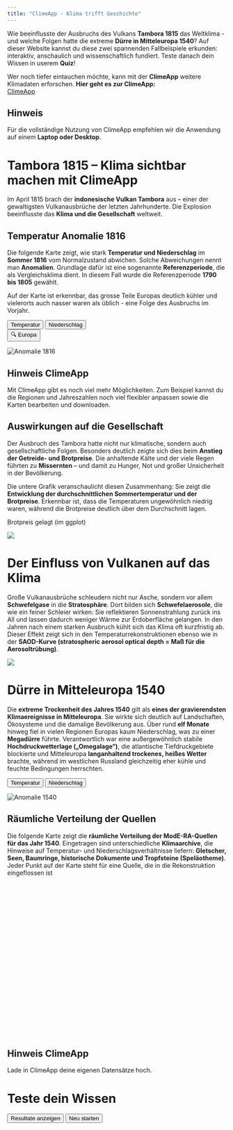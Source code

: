 ```yaml
---
title: "ClimeApp - Klima trifft Geschichte"
---
```

Wie beeinflusste der Ausbruchs des Vulkans **Tambora 1815** das Weltklima - und welche Folgen hatte die extreme **Dürre in Mitteleuropa 1540**?
Auf dieser Website kannst du diese zwei spannenden Fallbeispiele erkunden: interaktiv, anschaulich und wissenschaftlich fundiert. Teste danach dein Wissen in userem **Quiz**!

Wer noch tiefer eintauchen möchte, kann mit der **ClimeApp** weitere Klimadaten erforschen.
**Hier geht es zur ClimeApp:** <br>
<a href="https://mode-ra.unibe.ch/climeapp/" class="climeapp-button" target="_blank">
  ClimeApp
</a>

::: {.callout-note}
# Hinweis
Für die vollständige Nutzung von ClimeApp empfehlen wir die Anwendung auf einem **Laptop oder Desktop**.
:::



# Tambora 1815 – Klima sichtbar machen mit ClimeApp
Im April 1815 brach der **indonesische Vulkan Tambora** aus – einer der gewaltigsten Vulkanausbrüche der letzten Jahrhunderte. Die Explosion beeinflusste das **Klima und die Gesellschaft** weltweit. 



## Temperatur Anomalie 1816
Die folgende Karte zeigt, wie stark **Temperatur und Niederschlag** im **Sommer 1816** vom Normalzustand abwichen. Solche Abweichungen nennt man **Anomalien**. Grundlage dafür ist eine sogenannte **Referenzperiode**, die als Vergleichsklima dient. In diesem Fall wurde die Referenzperiode **1790 bis 1805** gewählt.

Auf der Karte ist erkennbar, das grosse Teile Europas deutlich kühler und vielerorts auch nasser waren als üblich - eine Folge des Ausbruchs im Vorjahr.

::: {.button-row}
::: {.button-group}
<button class="button" id="temperature-btn">Temperatur</button>
<button class="button" id="precipitation-btn">Niederschlag</button>
:::
::: {.button-group}
<button class="button-toggle" id="region-toggle-btn">🔍 Europa</button>
:::
:::

<div>
  <img id="anomaly" src="images/temperature_anomaly_1816_global.png"
       class="responsive-image" alt="Anomalie 1816">
</div>

::: {.callout-tip collapse="true"}
# Hinweis ClimeApp
Mit ClimeApp gibt es noch viel mehr Möglichkeiten. Zum Beispiel kannst du die Regionen und Jahreszahlen noch viel flexibler anpassen sowie die Karten bearbeiten und downloaden.
:::

## Auswirkungen auf die Gesellschaft
Der Ausbruch des Tambora hatte nicht nur klimatische, sondern auch gesellschaftliche Folgen. Besonders deutlich zeigte sich dies beim **Anstieg der Getreide- und Brotpreise**. Die anhaltende Kälte und der viele Regen führten zu **Missernten** – und damit zu Hunger, Not und großer Unsicherheit in der Bevölkerung.

Die untere Grafik veranschaulicht diesen Zusammenhang: Sie zeigt die **Entwicklung der durchschnittlichen Sommertemperatur und der Brotpreise**. Erkennbar ist, dass die Temperaturen ungewöhnlich niedrig waren, während die Brotpreise deutlich über dem Durchschnitt lagen.

Brotpreis gelagt (im ggplot)

![](images/bread_prices.png)

# Der Einfluss von Vulkanen auf das Klima
Große Vulkanausbrüche schleudern nicht nur Asche, sondern vor allem **Schwefelgase** in die **Stratosphäre**. Dort bilden sich **Schwefelaerosole**, die wie ein feiner Schleier wirken: Sie reflektieren Sonnenstrahlung zurück ins All und lassen dadurch weniger Wärme zur Erdoberfläche gelangen. In den Jahren nach einem starken Ausbruch kühlt sich das Klima oft kurzfristig ab. Dieser Effekt zeigt sich in den Temperaturrekonstruktionen ebenso wie in der **SAOD-Kurve (stratospheric aerosol optical depth = Maß für die Aerosoltrübung)**.

![](images/vulkane.png)

# Dürre in Mitteleuropa 1540
Die **extreme Trockenheit des Jahres 1540** gilt als **eines der gravierendsten Klimaereignisse in Mitteleuropa**. Sie wirkte sich deutlich auf Landschaften, Ökosysteme und die damalige Bevölkerung aus. Über rund **elf Monate** hinweg fiel in vielen Regionen Europas kaum Niederschlag, was zu einer **Megadürre** führte. Verantwortlich war eine außergewöhnlich stabile **Hochdruckwetterlage („Omegalage“)**, die atlantische Tiefdruckgebiete blockierte und Mitteleuropa **langanhaltend trockenes, heißes Wetter** brachte, während im westlichen Russland gleichzeitig eher kühle und feuchte Bedingungen herrschten.


<div class="button-row">
  <button class="button" id="temperature-btn-1540" type="button">Temperatur</button>
  <button class="button" id="precipitation-btn-1540" type="button">Niederschlag</button>
</div>

<div>
  <img id="anomaly-1540" src="images/temperature_anomaly_1540_europe.png"
       class="responsive-image" alt="Anomalie 1540">
</div>


## Räumliche Verteilung der Quellen
Die folgende Karte zeigt die **räumliche Verteilung der ModE-RA-Quellen für das Jahr 1540**. Eingetragen sind unterschiedliche **Klimaarchive**, die Hinweise auf Temperatur- und Niederschlagsverhältnisse liefern: **Gletscher, Seen, Baumringe, historische Dokumente und Tropfsteine (Speläotheme)**. Jeder Punkt auf der Karte steht für eine Quelle, die in die Rekonstruktion eingeflossen ist

<div id="drought-map" style="height:350px; margin:1rem 0;"></div>
<link rel="stylesheet" href="https://unpkg.com/leaflet/dist/leaflet.css">
<script src="https://unpkg.com/leaflet/dist/leaflet.js"></script>
<link rel="stylesheet" href="https://cdnjs.cloudflare.com/ajax/libs/font-awesome/6.5.2/css/all.min.css">

::: {.callout-tip collapse="true"}
# Hinweis ClimeApp
Lade in ClimeApp deine eigenen Datensätze hoch.
:::

# Teste dein Wissen

<div id="quiz"></div>
<button id="submit" class="quiz-button">Resultate anzeigen</button>
<button id="restart" class="quiz-button">Neu starten</button>
<div id="results"></div>


